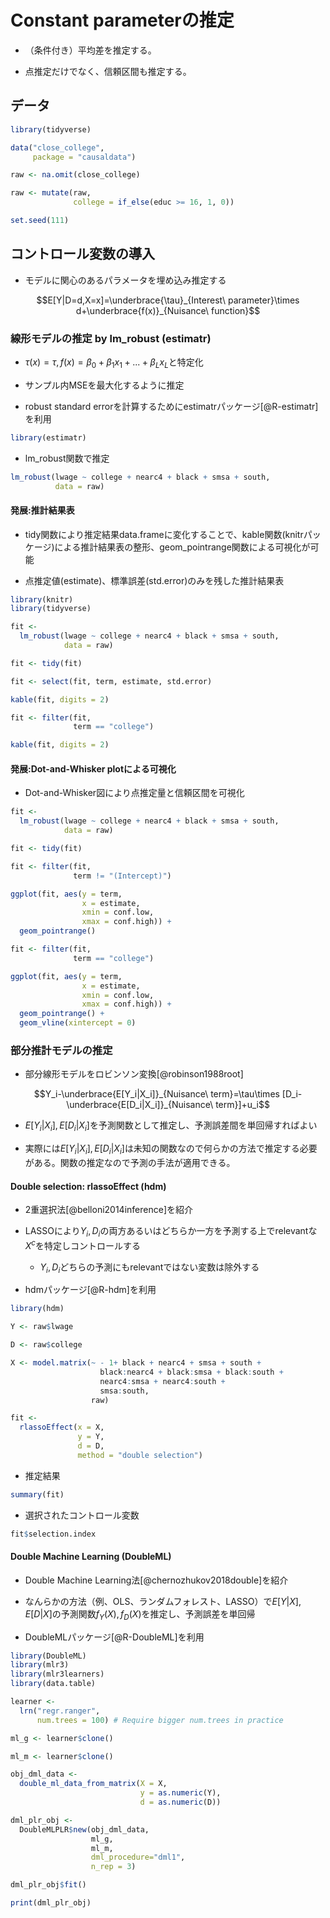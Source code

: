 
# Constant parameterの推定 {#unique}

- （条件付き）平均差を推定する。

- 点推定だけでなく、信頼区間も推定する。

## データ

```r
library(tidyverse)

data("close_college",
     package = "causaldata")

raw <- na.omit(close_college)

raw <- mutate(raw,
              college = if_else(educ >= 16, 1, 0))

set.seed(111)
```

## コントロール変数の導入

- モデルに関心のあるパラメータを埋め込み推定する

$$E[Y|D=d,X=x]=\underbrace{\tau}_{Interest\ parameter}\times d+\underbrace{f(x)}_{Nuisance\ function}$$

### 線形モデルの推定 by lm_robust (estimatr)


- $\tau(x)=\tau,f(x)=\beta_0+\beta_1x_1+...+\beta_Lx_L$と特定化

- サンプル内MSEを最大化するように推定

- robust standard errorを計算するためにestimatrパッケージ[@R-estimatr]を利用

```r
library(estimatr)
```

- lm_robust関数で推定

```r
lm_robust(lwage ~ college + nearc4 + black + smsa + south,
          data = raw)
```

#### 発展:推計結果表{-}

- tidy関数により推定結果data.frameに変化することで、kable関数(knitrパッケージ)による推計結果表の整形、geom_pointrange関数による可視化が可能

- 点推定値(estimate)、標準誤差(std.error)のみを残した推計結果表

```r
library(knitr)
library(tidyverse)

fit <- 
  lm_robust(lwage ~ college + nearc4 + black + smsa + south,
            data = raw)

fit <- tidy(fit)

fit <- select(fit, term, estimate, std.error)

kable(fit, digits = 2)
```

```r
fit <- filter(fit,
              term == "college")

kable(fit, digits = 2)
```


#### 発展:Dot-and-Whisker plotによる可視化{-}

- Dot-and-Whisker図により点推定量と信頼区間を可視化

```r
fit <- 
  lm_robust(lwage ~ college + nearc4 + black + smsa + south,
            data = raw)

fit <- tidy(fit)

fit <- filter(fit,
              term != "(Intercept)")

ggplot(fit, aes(y = term,
                x = estimate,
                xmin = conf.low,
                xmax = conf.high)) +
  geom_pointrange()
```


```r
fit <- filter(fit,
              term == "college")

ggplot(fit, aes(y = term,
                x = estimate,
                xmin = conf.low,
                xmax = conf.high)) +
  geom_pointrange() +
  geom_vline(xintercept = 0)
```

### 部分推計モデルの推定

- 部分線形モデルをロビンソン変換[@robinson1988root]

$$Y_i-\underbrace{E[Y_i|X_i]}_{Nuisance\ term}=\tau\times [D_i-\underbrace{E[D_i|X_i]}_{Nuisance\ term}]+u_i$$

- $E[Y_i|X_i],E[D_i|X_i]$を予測関数として推定し、予測誤差間を単回帰すればよい

- 実際には$E[Y_i|X_i],E[D_i|X_i]$は未知の関数なので何らかの方法で推定する必要がある。関数の推定なので予測の手法が適用できる。

#### Double selection: rlassoEffect (hdm)

- 2重選択法[@belloni2014inference]を紹介

- LASSOにより$Y_i,D_i$の両方あるいはどちらか一方を予測する上でrelevantな$X^c$を特定しコントロールする

  - $Y_i,D_i$どちらの予測にもrelevantではない変数は除外する

- hdmパッケージ[@R-hdm]を利用

```r
library(hdm)

Y <- raw$lwage

D <- raw$college

X <- model.matrix(~ - 1+ black + nearc4 + smsa + south + 
                    black:nearc4 + black:smsa + black:south +
                    nearc4:smsa + nearc4:south +
                    smsa:south,
                  raw)

fit <-
  rlassoEffect(x = X,
               y = Y,
               d = D,
               method = "double selection")
```

- 推定結果

```r
summary(fit)
```

- 選択されたコントロール変数

```r
fit$selection.index
```


#### Double Machine Learning (DoubleML)

- Double Machine Learning法[@chernozhukov2018double]を紹介

- なんらかの方法（例、OLS、ランダムフォレスト、LASSO）で$E[Y|X],E[D|X]$の予測関数$f_Y(X),f_D(X)$を推定し、予測誤差を単回帰

- DoubleMLパッケージ[@R-DoubleML]を利用

```r
library(DoubleML)
library(mlr3)
library(mlr3learners)
library(data.table)

learner <- 
  lrn("regr.ranger", 
      num.trees = 100) # Require bigger num.trees in practice

ml_g <- learner$clone()

ml_m <- learner$clone()

obj_dml_data <- 
  double_ml_data_from_matrix(X = X,
                             y = as.numeric(Y),
                             d = as.numeric(D))

dml_plr_obj <- 
  DoubleMLPLR$new(obj_dml_data, 
                  ml_g, 
                  ml_m, 
                  dml_procedure="dml1", 
                  n_rep = 3)

dml_plr_obj$fit()
```

```r
print(dml_plr_obj)
```
